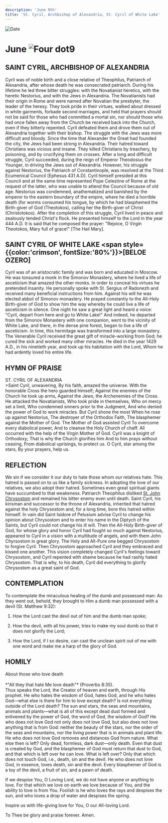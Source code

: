 ```yaml
---
description: 'June 9th'
title: 'St. Cyril, Archbishop of Alexandria, St. Cyril of White Lake'
---
```


<RunningHead />
<Image src="/title-imprint.png" height={68} width={50} alt="Date" className="title-imprint"/>

# <div id="date">June <Image className="four-dot" src="/four-dot.png" height={15} width={15} alt="Four dot" />9</div>

## SAINT CYRIL, ARCHBISHOP OF ALEXANDRIA

Cyril was of noble birth and a close relative of Theophilus, Patriarch of Alexandria, after whose death he was consecrated patriarch. During his lifetime he led three bitter struggles: with the Novatianist heretics, with the heretic Nestorius, and with the Jews in Alexandria. The Novatianists had their origin in Rome and were named after Novatian the presbyter, the leader of the heresy. They took pride in their virtues, walked about dressed in white garments, forbade second marriages, and held that prayers should not be said for those who had committed a mortal sin, nor should those who had once fallen away from the Church be received back into the Church, even if they bitterly repented. Cyril defeated them and drove them out of Alexandria together with their bishop. The struggle with the Jews was more difficult and bloody. Since the time that Alexander the Great had founded the city, the Jews had been strong in Alexandria. Their hatred toward Christians was vicious and insane. They killed Christians by treachery, by poisoning, and by crucifying them on crosses. After a long and difficult struggle, Cyril succeeded, during the reign of Emperor Theodosius the Younger, in driving the Jews out of Alexandria. However, his struggle against Nestorius, the Patriarch of Constantinople, was resolved at the Third Ecumenical Council [Ephesus 431 A.D]. Cyril himself presided at this Council and at the same time represented Pope Celestine of Rome at the request of the latter, who was unable to attend the Council because of old age. Nestorius was condemned, anathematized and banished by the emperor to the eastern boundary of the empire, where he died a horrible death (for worms consumed his tongue, by which he had blasphemed the Birth-giver of God (Theotokos), calling her the Birth-giver of Christ (Christotokos). After the completion of this struggle, Cyril lived in peace and zealously tended Christ's flock. He presented himself to the Lord in the year 444 A.D. It is said that he composed the prayer: "Rejoice, O Virgin Theotokos, Mary full of grace!" [The Hail Mary].

## SAINT CYRIL OF WHITE LAKE <span style={{color:'crimson', fontSize:'80%'}}>[BELOE OZERO]</span>

Cyril was of an aristocratic family and was born and educated in Moscow. He was tonsured a monk in the Simonov Monastery, where he lived a life of asceticism that amazed the other monks. In order to conceal his virtues he pretended insanity. He personally spoke with St. Sergius of Radonezh and received many beneficial instructions from him. Against his will he was elected abbot of Simonov monastery. He prayed constantly to the All-Holy Birth-giver of God to show him the way whereby he could live a life of asceticism in silence. One night he saw a great light and heard a voice: "Cyril, depart from here and go to White Lake!" And indeed, he departed from the Simonov Monastery with one companion, went to the vicinity of White Lake, and there, in the dense pine forest, began to live a life of asceticism. In time, this hermitage was transformed into a large monastery. The Venerable Cyril received the great gift of miracle-working from God; he cured the sick and worked many other miracles. He died in the year 1429 A.D., in his ninetieth year, and took up his habitation with the Lord, Whom he had ardently loved his entire life.


## HYMN OF PRAISE
<div style={{textAlign:'center', color:'crimson', fontWeight:'bold'}}>
ST. CYRIL OF ALEXANDRIA
</div>
>Saint Cyril, unwavering,  
By his faith, amazed the universe.  
With the honorable Cross the hero guarded himself;  
Against the enemies of the Church he took up arms,  
Against the Jews, the Archenemies of the Cross.  
He attacked the Novatianists,  
Who took pride in themselves,  
Who on mercy set a limit,  
Who condemned sinners prior to the Judgment,  
And who denied the power of God to work miracles.  
But Cyril shone the most  
When he rose up against Nestorius,  
The destroyer of the Orthodox Faith,  
The blasphemer against the Mother of God.  
The Mother of God assisted Cyril  
To overcome every diabolical power,  
And to cleanse the Holy Church of chaff.  
All occurred with the help of the Virgin Mother of God.  
Cyril was a knight of Orthodoxy;  
That is why the Church glorifies him  
And to him prays without ceasing,  
From diabolical uprisings, to protect us.  
O Cyril, star among the stars,  
By your prayers, help us.  


## REFLECTION

We sin if we consider it our duty to hate those whom our relatives hate. This hatred is passed on to us like a family sickness. In adopting the love of our relatives, we also adopt their hatred. Sometimes even great spiritual giants have succumbed to that weakeness. Patriarch Theophilus disliked [St. John Chrysostom](/november/13th) and remained his bitter enemy even until death. Saint Cyril, his kinsman and successor to the throne of Alexandria, inherited that hatred against the holy Chrysostom and, for a long time, bore this hatred within himself. In vain did Saint Isidore of Pelusium advise Cyril to change his opinion about Chrysostom and to enter his name in the Diptych of the Saints, but Cyril could not change his ill will. Then the All-Holy Birth-giver of God, for whose glory and honor Cyril had fought so much against Nestorius, appeared to Cyril in a vision with a multitude of angels, and with them John Chyrsostom in great glory. The Holy and All-Pure one begged Chrysostom to forgive Cyril. Then Chrysostom approached Cyril and they embraced and kissed one another. This vision completely changed Cyril's feelings toward Chrysostom, and Cyril repented with shame because he had rashly hated Chrysostom. That is why, to his death, Cyril did everything to glorify Chrysostom as a great saint of God.

## CONTEMPLATION

To contemplate the miraculous healing of the dumb and possessed man: As they went out, behold, they brought to Him a dumb man possessed with a devil (St. Matthew 9:32):

1. How the Lord cast the devil out of him and the dumb man spoke;

2. How the devil, with all his power, tries to make my soul dumb so that it does not glorify the Lord;

3. How the Lord, if I so desire, can cast the unclean spirit out of me with one word and make me a harp of the glory of God.


## HOMILY
<div style={{textAlign:'center', color:'crimson', fontWeight:'bold'}}>
About those who love death
</div>
<br />
<div style={{textAlign:'right'}}>
*"All they that hate Me love death"* (Proverbs 8:35).
</div>
Thus speaks the Lord, the Creator of heaven and earth, through His prophet. He who hates the wisdom of God, hates God, and he who hates God—what else is there for him to love except death? Is not everything outside of the Lord death? The sun and stars, the seas and mountains, animals and plants—what is all of this except dead dust formed and enlivened by the power of God, the word of God, the wisdom of God? He who does not love God not only does not love God, but also does not love anything that is from God: neither the beauty of the stars, nor the order of the seas and mountains, nor the living power that is in animals and plant life. He who does not love God removes and distances God from nature. What else then is left? Only dead, formless, dark dust—only death. Even that dust is created by God, and the blasphemer of God must return that dust to God, and that which is left over he can love. What is left over? Only that which does not touch God, i.e., death, sin and the devil. He who does not love God, in essence, loves death, sin and the devil. Every blasphemer of God is a toy of the devil, a fruit of sin, and a pawn of death.

If we despise You, O Loving Lord, we do not have anyone or anything to love. For that which we love on earth we love because of You, and the ability to love is from You. Foolish is he who loves the rays and despises the sun, and who loves a drop of water and despises the spring.

Inspire us with life-giving love for You, O our All-loving Lord.

To Thee be glory and praise forever. Amen.